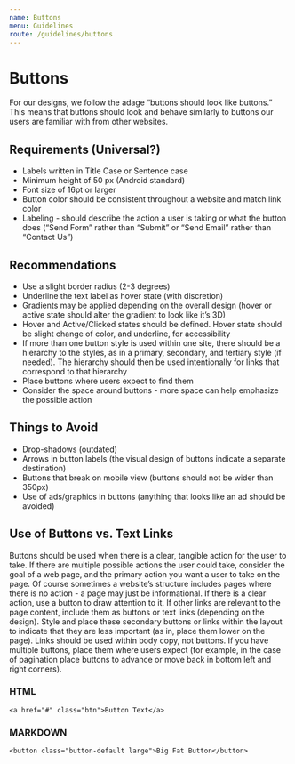 ```yaml
---
name: Buttons
menu: Guidelines
route: /guidelines/buttons
---
```


# Buttons

For our designs, we follow the adage “buttons should look like buttons.” This means that buttons should look and behave similarly to buttons our users are familiar with from other websites.

## Requirements (Universal?)
<ul>
<li>Labels written in Title Case or Sentence case</li>
<li>Minimum height of 50 px (Android standard)</li>
<li>Font size of 16pt or larger</li>
<li>Button color should be consistent throughout a website and match link color</li>
<li>Labeling - should describe the action a user is taking or what the button does (“Send Form” rather than “Submit” or “Send Email” rather than “Contact Us”)</li>
</ul>

## Recommendations
<ul>
<li>Use a slight border radius (2-3 degrees)</li>
<li>Underline the text label as hover state (with discretion)</li>
<li>Gradients may be applied depending on the overall design (hover or active state should alter the gradient to look like it’s 3D)</li>
<li>Hover and Active/Clicked states should be defined. Hover state should be slight change of color, and underline, for accessibility</li>
<li>If more than one button style is used within one site, there should be a hierarchy to the styles, as in a primary, secondary, and tertiary style (if needed). The hierarchy should then be used intentionally for links that correspond to that hierarchy</li>
<li>Place buttons where users expect to find them</li>
<li>Consider the space around buttons - more space can help emphasize the possible action</li>
</ul>

## Things to Avoid
<ul>
<li>Drop-shadows (outdated)</li>
<li>Arrows in button labels (the visual design of buttons indicate a separate destination)</li>
<li>Buttons that break on mobile view (buttons should not be wider than 350px)</li>
<li>Use of ads/graphics in buttons (anything that looks like an ad should be avoided)</li>
</ul>

## Use of Buttons vs. Text Links
Buttons should be used when there is a clear, tangible action for the user to take.
If there are multiple possible actions the user could take, consider the goal of a web page, and the primary action you want a user to take on the page. Of course sometimes a website’s structure includes pages where there is no action - a page may just be informational. If there is a clear action, use a button to draw attention to it. If other links are relevant to the page content, include them as buttons or text links (depending on the design). Style and place these secondary buttons or links within the layout to indicate that they are less important (as in, place them lower on the page). Links should be used within body copy, not buttons. If you have multiple buttons, place them where users expect (for example, in the case of pagination place buttons to advance or move back in bottom left and right corners).


### HTML

`<a href="#" class="btn">Button Text</a>`

### MARKDOWN 

`<button class="button-default large">Big Fat Button</button>`





